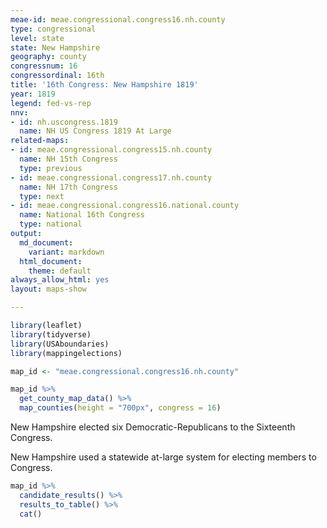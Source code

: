 ```yaml
---
meae-id: meae.congressional.congress16.nh.county
type: congressional
level: state
state: New Hampshire
geography: county
congressnum: 16
congressordinal: 16th
title: '16th Congress: New Hampshire 1819'
year: 1819
legend: fed-vs-rep
nnv:
- id: nh.uscongress.1819
  name: NH US Congress 1819 At Large
related-maps:
- id: meae.congressional.congress15.nh.county
  name: NH 15th Congress
  type: previous
- id: meae.congressional.congress17.nh.county
  name: NH 17th Congress
  type: next
- id: meae.congressional.congress16.national.county
  name: National 16th Congress
  type: national
output:
  md_document:
    variant: markdown
  html_document:
    theme: default
always_allow_html: yes
layout: maps-show

---
```


```r
library(leaflet)
library(tidyverse)
library(USAboundaries)
library(mappingelections)

map_id <- "meae.congressional.congress16.nh.county"
```

<div class="map">

```r
map_id %>%
  get_county_map_data() %>%
  map_counties(height = "700px", congress = 16)
```

</div>

New Hampshire elected six Democratic-Republicans to the Sixteenth Congress.

New Hampshire used a statewide at-large system for electing members to Congress. 

<div class="results-table">

```r
map_id %>%
  candidate_results() %>%
  results_to_table() %>%
  cat()
```

</div>
